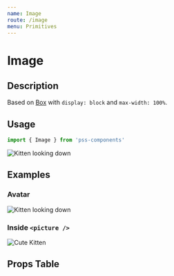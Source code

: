 ```yaml
---
name: Image
route: /image
menu: Primitives
---
```



# Image

## Description

Based on [Box](/box) with `display: block` and `max-width: 100%`.


## Usage

```js
import { Image } from 'pss-components'
```

<Playground>
  <Image 
    src='http://placekitten.com/500'
    alt='Kitten looking down'
    maxWidth={1 / 2}
  />
</Playground>


## Examples

### Avatar

<Playground>
  <Image 
    src='http://placekitten.com/500'
    alt='Kitten looking down'
    mx='auto'
    width={64}
    borderRadius={64}
  />
</Playground>

### Inside `<picture />`

<Playground>
  <picture>
    <source 
      srcSet="http://placekitten.com/1024/768" 
      media="(min-width: 1024px)" 
    />
    <Image 
      src='http://placekitten.com/500/375' 
      alt='Cute Kitten' 
      maxWidth={1 / 2} 
      mx='auto' 
    />
  </picture>
</Playground>



## Props Table

<PropsTable of={Image} />
